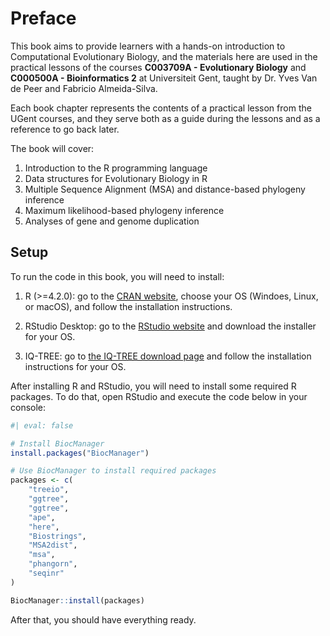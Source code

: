 # Preface {.unnumbered}

This book aims to provide learners with a hands-on introduction to Computational Evolutionary Biology, and the materials here are used in the practical lessons of the courses **C003709A - Evolutionary Biology** and **C000500A - Bioinformatics 2** at Universiteit Gent, taught by Dr. Yves Van de Peer and Fabricio Almeida-Silva.

Each book chapter represents the contents of a practical lesson from the UGent courses, and they serve both as a guide during the lessons and as a reference to go back later.

The book will cover:

1.  Introduction to the R programming language
2.  Data structures for Evolutionary Biology in R
3.  Multiple Sequence Alignment (MSA) and distance-based phylogeny inference
4.  Maximum likelihood-based phylogeny inference
5.  Analyses of gene and genome duplication


## Setup

To run the code in this book, you will need to install: 

1. R (>=4.2.0): go to the [CRAN website](https://cran.r-project.org/), choose your OS (Windoes, Linux, or macOS), and follow the installation instructions.

2. RStudio Desktop: go to the [RStudio website](https://posit.co/download/rstudio-desktop/) 
and download the installer for your OS.

3. IQ-TREE: go to [the IQ-TREE download page](http://www.iqtree.org/#download) 
and follow the installation instructions for your OS.


After installing R and RStudio, you will need to install some required 
R packages. To do that, open RStudio and execute the code below in your console:

```r
#| eval: false

# Install BiocManager
install.packages("BiocManager")

# Use BiocManager to install required packages
packages <- c(
    "treeio", 
    "ggtree", 
    "ggtree", 
    "ape", 
    "here", 
    "Biostrings",
    "MSA2dist", 
    "msa", 
    "phangorn", 
    "seqinr"
)

BiocManager::install(packages)
```

After that, you should have everything ready.
